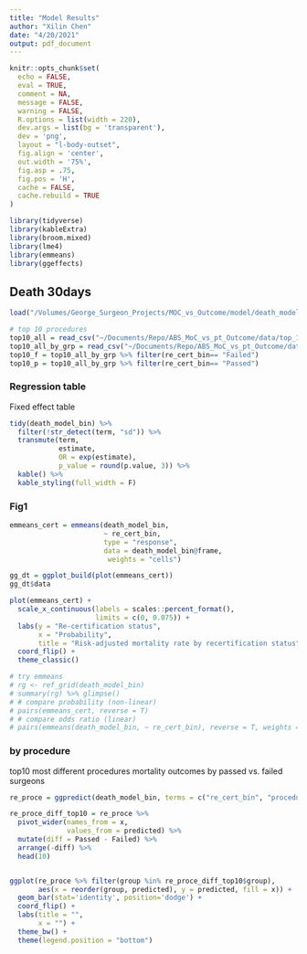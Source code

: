 ```yaml
---
title: "Model Results"
author: "Xilin Chen"
date: "4/20/2021"
output: pdf_document
---
```


```r
knitr::opts_chunk$set(
  echo = FALSE,
  eval = TRUE,
  comment = NA,
  message = FALSE,
  warning = FALSE,
  R.options = list(width = 220),
  dev.args = list(bg = 'transparent'),
  dev = 'png',
  layout = "l-body-outset",
  fig.align = 'center',
  out.width = '75%',
  fig.asp = .75,
  fig.pos = 'H',
  cache = FALSE, 
  cache.rebuild = TRUE
)

library(tidyverse)
library(kableExtra)
library(broom.mixed)
library(lme4)
library(emmeans)
library(ggeffects)
```

## Death 30days

```r
load("/Volumes/George_Surgeon_Projects/MOC_vs_Outcome/model/death_model_bin.rdata")

# top 10 procedures
top10_all = read_csv("~/Documents/Repo/ABS_MoC_vs_pt_Outcome/data/top_10_all.csv")
top10_all_by_grp = read_csv("~/Documents/Repo/ABS_MoC_vs_pt_Outcome/data/top_10_by_grp.csv")
top10_f = top10_all_by_grp %>% filter(re_cert_bin== "Failed")
top10_p = top10_all_by_grp %>% filter(re_cert_bin== "Passed")
```

### Regression table

Fixed effect table
```r
tidy(death_model_bin) %>%
  filter(!str_detect(term, "sd")) %>% 
  transmute(term,
            estimate,
            OR = exp(estimate),
            p_value = round(p.value, 3)) %>% 
  kable() %>% 
  kable_styling(full_width = F)
```


### Fig1

```r
emmeans_cert = emmeans(death_model_bin,
                       ~ re_cert_bin,
                       type = "response",
                       data = death_model_bin@frame,
                        weights = "cells")

gg_dt = ggplot_build(plot(emmeans_cert))
gg_dt$data

plot(emmeans_cert) +
  scale_x_continuous(labels = scales::percent_format(),
                     limits = c(0, 0.075)) +
  labs(y = "Re-certification status",
       x = "Probability",
       title = "Risk-adjusted mortality rate by recertification status") +
  coord_flip() +
  theme_classic()

# try emmeans
# rg <- ref_grid(death_model_bin)
# summary(rg) %>% glimpse()
# # compare probability (non-linear)
# pairs(emmeans_cert, reverse = T)
# # compare odds ratio (linear)
# pairs(emmeans(death_model_bin, ~ re_cert_bin), reverse = T, weights = "cells")

```

### by procedure

top10 most different procedures mortality outcomes by passed vs. failed surgeons

```r
re_proce = ggpredict(death_model_bin, terms = c("re_cert_bin", "procedure"), type = "random")

re_proce_diff_top10 = re_proce %>%
  pivot_wider(names_from = x,
              values_from = predicted) %>% 
  mutate(diff = Passed - Failed) %>% 
  arrange(-diff) %>% 
  head(10)


ggplot(re_proce %>% filter(group %in% re_proce_diff_top10$group),
       aes(x = reorder(group, predicted), y = predicted, fill = x)) +
  geom_bar(stat='identity', position='dodge') +
  coord_flip() +
  labs(title = "",
       x = "") +
  theme_bw() +
  theme(legend.position = "bottom")
  
```




